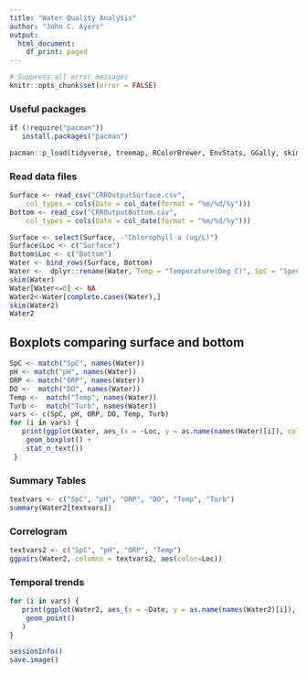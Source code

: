 ```yaml
---
title: "Water Quality Analysis"
author: "John C. Ayers"
output:
  html_document:
    df_print: paged
---
```


```r
# Suppress all error messages
knitr::opts_chunk$set(error = FALSE)
```

### Useful packages

```r
if (!require("pacman"))
   install.packages("pacman")

pacman::p_load(tidyverse, treemap, RColorBrewer, EnvStats, GGally, skimr, lubridate, timetk)
```

### Read data files

```r
Surface <- read_csv("CRROutputSurface.csv", 
    col_types = cols(Date = col_date(format = "%m/%d/%y")))
Bottom <- read_csv("CRROutputBottom.csv", 
    col_types = cols(Date = col_date(format = "%m/%d/%y")))
```

```r
Surface <- select(Surface, -"Chlorophyll a (ug/L)")
Surface$Loc <- c("Surface")
Bottom$Loc <- c("Bottom")
Water <- bind_rows(Surface, Bottom)
Water <-  dplyr::rename(Water, Temp = "Temperature(Deg C)", SpC = "Specific Conductance(uS/m)", DO = "Dissolved Oxygen(mg/L)", pH = "pH(SU)", ORP = "Oxidation-Reduction Potential(mV)", Turb = "Turbidity(NTU)")
skim(Water)
Water[Water<=0] <- NA
Water2<-Water[complete.cases(Water),]
skim(Water2)
Water2
```

## Boxplots comparing surface and bottom

```r
SpC <- match("SpC", names(Water))
pH <- match("pH", names(Water))
ORP <- match("ORP", names(Water))
DO <-  match("DO", names(Water))
Temp <-  match("Temp", names(Water))
Turb <-  match("Turb", names(Water))
vars <- c(SpC, pH, ORP, DO, Temp, Turb)
for (i in vars) {
   print(ggplot(Water, aes_(x = ~Loc, y = as.name(names(Water)[i]), color = ~Loc)) +
    geom_boxplot() + 
    stat_n_text())
 }
```

### Summary Tables

```r
textvars <- c("SpC", "pH", "ORP", "DO", "Temp", "Turb")
summary(Water2[textvars])
```

### Correlogram

```r
textvars2 <- c("SpC", "pH", "ORP", "Temp")
ggpairs(Water2, columns = textvars2, aes(color=Loc))
```

### Temporal trends

```r
for (i in vars) {
   print(ggplot(Water2, aes_(x = ~Date, y = as.name(names(Water2)[i]), color = ~Loc, shape = ~Loc)) +
    geom_point()
   )
}
```

```r
sessionInfo()
save.image()
```
